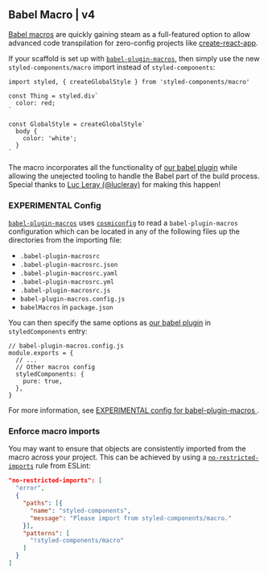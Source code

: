 ## Babel Macro | v4

[Babel macros](https://babeljs.io/blog/2017/09/11/zero-config-with-babel-macros) are quickly gaining steam as a full-featured option to allow advanced code transpilation for zero-config projects like [create-react-app](https://github.com/facebook/create-react-app).

If your scaffold is set up with [`babel-plugin-macros`](https://github.com/kentcdodds/babel-plugin-macros), then simply use the new `styled-components/macro` import instead of `styled-components`:

```tsx
import styled, { createGlobalStyle } from 'styled-components/macro'

const Thing = styled.div`
  color: red;
`

const GlobalStyle = createGlobalStyle`
  body {
    color: 'white';
  }
`
```

The macro incorporates all the functionality of [our babel plugin](/docs/tooling#babel-plugin) while allowing the unejected tooling to handle the Babel part of the build process. Special thanks to [Luc Leray (@lucleray)](https://github.com/lucleray) for making this happen!

### EXPERIMENTAL Config

[`babel-plugin-macros`](https://github.com/kentcdodds/babel-plugin-macros) uses [`cosmiconfig`](https://www.npmjs.com/package/cosmiconfig) to read a `babel-plugin-macros` configuration which
can be located in any of the following files up the directories from the
importing file:

- `.babel-plugin-macrosrc`
- `.babel-plugin-macrosrc.json`
- `.babel-plugin-macrosrc.yaml`
- `.babel-plugin-macrosrc.yml`
- `.babel-plugin-macrosrc.js`
- `babel-plugin-macros.config.js`
- `babelMacros` in `package.json`

You can then specify the same options as [our babel plugin](/docs/tooling#babel-plugin) in `styledComponents` entry:

```tsx
// babel-plugin-macros.config.js
module.exports = {
  // ...
  // Other macros config
  styledComponents: {
    pure: true,
  },
}
```

For more information, see [EXPERIMENTAL config for babel-plugin-macros ](https://github.com/kentcdodds/babel-plugin-macros/blob/master/other/docs/author.md#config-experimental).

### Enforce macro imports

You may want to ensure that objects are consistently imported from the macro across your project. This can be achieved by using a [`no-restricted-imports`](https://eslint.org/docs/rules/no-restricted-imports) rule from ESLint:

```json
"no-restricted-imports": [
  "error",
  {
    "paths": [{
      "name": "styled-components",
      "message": "Please import from styled-components/macro."
    }],
    "patterns": [
      "!styled-components/macro"
    ]
  }
]
```
